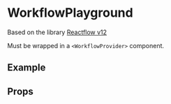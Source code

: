 
<Meta of={Stories} />

# WorkflowPlayground

Based on the library [Reactflow v12](https://reactflow.dev/)

Must be wrapped in a `<WorkflowProvider>` component.

## Example

<Canvas of={Stories.Default} sourceState="none" />

## Props

<Controls />
